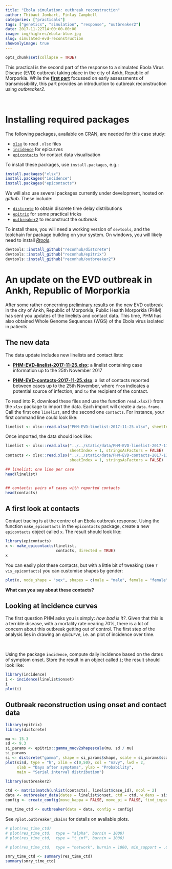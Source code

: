 ```yaml
---
title: "Ebola simulation: outbreak reconstruction"
author: Thibaut Jombart, Finlay Campbell
categories: ["practicals"]
tags: ["genetics", "simulation", "response", "outbreaker2"]
date: 2017-11-22T14:00:00-00:00
image: img/highres/ebola-blue.jpg
slug: simulated-evd-reconstruction
showonlyimage: true
---
```


	
```r
opts_chunk$set(collapse = TRUE)
```



This practical is the second part of the response to a simulated Ebola Virus
Disease (EVD) outbreak taking place in the city of Ankh, Republic of
Morporkia. While the [**first part**](../simulated-evd-early)
focussed on early assessments of transmissibility, this part provides an
introduction to outbreak reconstruction using *outbreaker2*.

	       	  
<br>

# Installing required packages

The following packages, available on CRAN, are needed for this case study:

- [`xlsx`](http://www.repidemicsconsortium.org/incidence/) to read `.xlsx` files
- [`incidence`](http://www.repidemicsconsortium.org/incidence/) for epicurves
- [`epicontacts`](http://www.repidemicsconsortium.org/epicontacts/) for contact data visualisation
  
To install these packages, use `install.packages`, e.g.:
   
```r
install.packages("xlsx")
install.packages("incidence")
install.packages("epicontacts")
```

We will also use several packages currently under development, hosted on *github*. These include:
   
- [`distcrete`](http://www.repidemicsconsortium.org/distcrete) to obtain discrete time delay distributions
- [`epitrix`](http://www.repidemicsconsortium.org/epitrix) for some practical tricks
- [`outbreaker2`](http://www.repidemicsconsortium.org/outbreaker2) to reconstruct the outbreak
   
   
To install these, you will need a working version of `devtools`, and the
toolchain for package building on your system. On windows, you will likely need
to install [*Rtools*](https://cran.r-project.org/bin/windows/Rtools/).
   
```r
devtools::install_github("reconhub/distcrete")
devtools::install_github("reconhub/epitrix")
devtools::install_github("reconhub/outbreaker2")
```


	
# An update on the EVD outbreak in Ankh, Republic of Morporkia

After some rather concerning [preliminary results](../simulated-evd-early) on
the new EVD outbreak in the city of Ankh, Republic of Morporkia, Public Health
Morporkia (PHM) has sent you updates of the linelists and contact data. This
time, PHM has also obtained Whole Genome Sequences (WGS) of the Ebola virus
isolated in patients.

    
## The new data
	
The data update includes new linelists and contact lists:

- [**PHM-EVD-linelist-2017-11-25.xlsx**](../../data/PHM-EVD-linelist-2017-11-25.xlsx):
  a linelist containing case information up to the 25th November 2017

- [**PHM-EVD-contacts-2017-11-25.xlsx**](../../data/PHM-EVD-contacts-2017-11-25.xlsx):
  a list of contacts reported between cases up to the 25th November, where
  `from` indicates a potential source of infection, and `to` the recipient of
  the contact.
  

To read into R, download these files and use the function `read.xlsx()` from the
`xlsx` package to import the data. Each import will create a `data.frame`. Call
the first one `linelist`, and the second one `contacts`. For instance, your first
command line could look like:
	
```r
linelist <- xlsx::read.xlsx("PHM-EVD-linelist-2017-11-25.xlsx", sheetIndex = 1, stringsAsFactors = FALSE)
```


Once imported, the data should look like:
          
```r
linelist <- xlsx::read.xlsx("../../static/data/PHM-EVD-linelist-2017-11-25.xlsx",
                            sheetIndex = 1, stringsAsFactors = FALSE)
contacts <- xlsx::read.xlsx("../../static/data/PHM-EVD-contacts-2017-11-25.xlsx",
                            sheetIndex = 1, stringsAsFactors = FALSE)

## linelist: one line per case
head(linelist)


## contacts: pairs of cases with reported contacts
head(contacts)
```


## A first look at contacts

Contact tracing is at the centre of an Ebola outbreak response. Using the
function `make_epicontacts` in the `epicontacts` package, create a new
`epicontacts` object called `x`. The result should look like:
	      
```r
library(epicontacts)
x <- make_epicontacts(linelist,
                      contacts, directed = TRUE)
x
```  

You can easily plot these contacts, but with a little bit of tweaking (see
`?vis_epicontacts`) you can customise shapes by gender:

```r
plot(x, node_shape = "sex", shapes = c(male = "male", female = "female"), selector = FALSE)

```

**What can you say about these contacts?**
     

     
## Looking at incidence curves

The first question PHM asks you is simply: *how bad is it?*. Given that this is
a terrible disease, with a mortality rate nearing 70%, there is a lot of concern
about this outbreak getting out of control. The first step of the analysis lies
in drawing an *epicurve*, i.e. an plot of incidence over time.

<br>

Using the package `incidence`, compute daily incidence based on the dates of
symptom onset. Store the result in an object called `i`; the result should look
like:

```r
library(incidence)
i <- incidence(linelist$onset)
i
plot(i)
```





## Outbreak reconstruction using onset and contact data

```r
library(epitrix)
library(distcrete)

mu <- 15.3
sd <- 9.3
si_params <- epitrix::gamma_mucv2shapescale(mu, sd / mu)
si_params
si <- distcrete("gamma", shape = si_params$shape, scale = si_params$scale, interval = 1L, w = 0)
plot(si$d, type = "h", xlim = c(0,50), col = "navy", lwd = 2,
     xlab = "Days after symptoms", ylab = "Probability",
     main = "Serial interval distribution")
```

```r
library(outbreaker2)

ctd <- matrix(match(unlist(contacts), linelist$case_id), ncol = 2)
data <- outbreaker_data(dates = linelist$onset, ctd = ctd, w_dens = si$d(1:100))
config <- create_config(move_kappa = FALSE, move_pi = FALSE, find_import = FALSE)

res_time_ctd <- outbreaker(data = data, config = config)

```


See `?plot.outbreaker_chains` for details on available plots.

```r
# plot(res_time_ctd)
# plot(res_time_ctd,  type = "alpha", burnin = 1000)
# plot(res_time_ctd,  type = "t_inf", burnin = 1000)

```

```r
# plot(res_time_ctd,  type = "network", burnin = 1000, min_support = .05)
```

```r
smry_time_ctd <- summary(res_time_ctd)
summary(smry_time_ctd)

```
